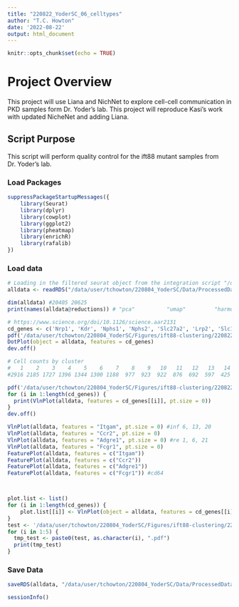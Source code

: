 ```yaml
---
title: "220822_YoderSC_06_celltypes"
author: "T.C. Howton"
date: '2022-08-22'
output: html_document
---
```


```r
knitr::opts_chunk$set(echo = TRUE)
```

# Project Overview
This project will use Liana and NichNet to explore cell-cell communication in PKD samples form Dr. Yoder's lab. This project will reproduce Kasi's work with updated NicheNet and adding Liana.

## Script Purpose
This script will perform quality control for the ift88 mutant samples from Dr. Yoder's lab. 

### Load Packages

```r
suppressPackageStartupMessages({
    library(Seurat)
    library(dplyr)
    library(cowplot)
    library(ggplot2)
    library(pheatmap)
    library(enrichR)
    library(rafalib)
})
```


### Load data

```r
# Loading in the filtered seurat object from the integration script "/data/user/tchowton/220804_YoderSC/Scripts/220817_YoderSC_03_integration.Rmd"
alldata <- readRDS("/data/user/tchowton/220804_YoderSC/Data/ProcessedData/220822_YoderSC_05-ift88-dge.rds")

dim(alldata) #20405 20625
print(names(alldata@reductions)) # "pca"          "umap"         "harmony"      "umap_harmony"
```

```r
# https://www.science.org/doi/10.1126/science.aar2131
cd_genes <- c('Nrp1', 'Kdr', 'Nphs1', 'Nphs2', 'Slc27a2', 'Lrp2', 'Slc12a1', 'Umod', 'Slc12a3', 'Pvalb', 'Aqp2', 'Hsd11b2', 'Atp6v1g3', 'Atp6v0d2', 'Insrr', 'Rhbg', 'Mki67', 'Cdca3', 'Plac8', 'S100a4', 'C1qa', 'C1qb', 'S100a8', 'S100a9', 'Cd79a', 'Cd79b', 'Ltb', 'Cxcr6', 'Gzma', 'Nkg7', 'Stmn1')
pdf('/data/user/tchowton/220804_YoderSC/Figures/ift88-clustering/220822_celltype-markers.pdf')
DotPlot(object = alldata, features = cd_genes)
dev.off()

# Cell counts by cluster
#   1    2    3    4    5    6    7    8    9   10   11   12   13   14   15   16   17   18   19   20   21   22   23   24   25   26   27   28 
#2916 2185 1727 1396 1344 1300 1188  977  923  922  876  692  597  425  377  338  335  308  307  299  290  262  234  132   91   68   60   56 
```

```r
pdf('/data/user/tchowton/220804_YoderSC/Figures/ift88-clustering/220822_celltype-markers-individual.pdf')
for (i in 1:length(cd_genes)) {
  print(VlnPlot(alldata, features = cd_genes[[i]], pt.size = 0))
}
dev.off()

VlnPlot(alldata, features = "Itgam", pt.size = 0) #inf 6, 13, 20
VlnPlot(alldata, features = "Ccr2", pt.size = 0)
VlnPlot(alldata, features = "Adgre1", pt.size = 0) #re 1, 6, 21
VlnPlot(alldata, features = "Fcgr1", pt.size = 0)
FeaturePlot(alldata, features = c("Itgam"))
FeaturePlot(alldata, features = c("Ccr2"))
FeaturePlot(alldata, features = c("Adgre1"))
FeaturePlot(alldata, features = c("Fcgr1")) #cd64



plot.list <- list()
for (i in 1:length(cd_genes)) {
    plot.list[[i]] <- VlnPlot(object = alldata, features = cd_genes[[i]])
}
test <- '/data/user/tchowton/220804_YoderSC/Figures/ift88-clustering/220822_celltype-markers-'
for (i in 1:5) {
  tmp_test <- paste0(test, as.character(i), ".pdf")
  print(tmp_test)
}
```












### Save Data
```r
saveRDS(alldata, "/data/user/tchowton/220804_YoderSC/Data/ProcessedData/220822_YoderSC_05-ift88-dge.rds")

sessionInfo()
```